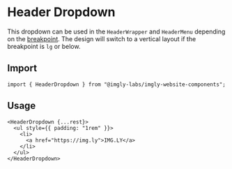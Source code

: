 

<Meta of={HeaderDropdownStories} />

# Header Dropdown

This dropdown can be used in the `HeaderWrapper` and `HeaderMenu` depending on the [breakpoint](?path=/docs/design-system-breakpoints--page).
The design will switch to a vertical layout if the breakpoint is `lg` or below.

<Story of={HeaderDropdownStories.Default} />

## Import

```tsx
import { HeaderDropdown } from "@imgly-labs/imgly-website-components";
```

## Usage

```tsx
<HeaderDropdown {...rest}>
  <ul style={{ padding: "1rem" }}>
    <li>
      <a href="https://img.ly">IMG.LY</a>
    </li>
  </ul>
</HeaderDropdown>
```
